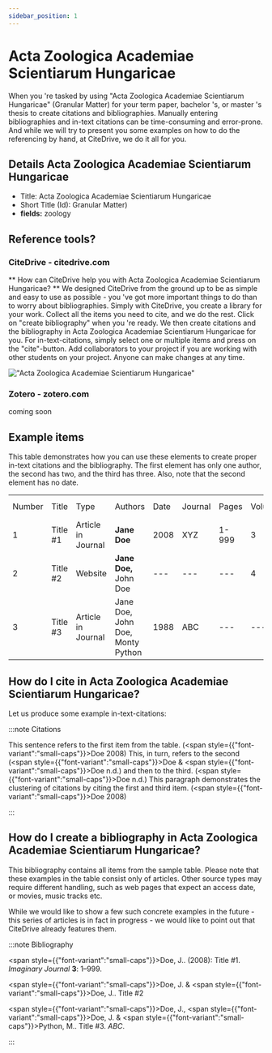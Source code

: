 ```yaml
---
sidebar_position: 1
---
```


# Acta Zoologica Academiae Scientiarum Hungaricae

When you 're tasked by using "Acta Zoologica Academiae Scientiarum Hungaricae" (Granular Matter) for your term paper, bachelor 's, or master 's thesis to create citations and bibliographies.
Manually entering bibliographies and in-text citations can be time-consuming and error-prone. And while we will try to present you some examples on how to do the referencing by hand, at CiteDrive, we do it all for you.

## Details  Acta Zoologica Academiae Scientiarum Hungaricae
* Title: Acta Zoologica Academiae Scientiarum Hungaricae
* Short Title (Id): Granular Matter)
* **fields:** zoology

## Reference tools?
### CiteDrive - citedrive.com
** How can CiteDrive help you with Acta Zoologica Academiae Scientiarum Hungaricae? **
We designed CiteDrive from the ground up to be as simple and easy to use as possible - you 've got more important things to do than to worry about bibliographies. Simply with CiteDrive, you create a library for your work. Collect all the items you need to cite, and we do the rest. Click on "create bibliography" when you 're ready. We then create citations and the bibliography in Acta Zoologica Academiae Scientiarum Hungaricae for you. For in-text-citations, simply select one or multiple items and press on the "cite"-button. Add collaborators to your project if you are working with other students on your project. Anyone can make changes at any time.


!["Acta Zoologica Academiae Scientiarum Hungaricae"](images/acta-zoologica-academiae-scientiarum-hungaricae.svg "Choose Acta Zoologica Academiae Scientiarum Hungaricae in the CiteDrive App")

### Zotero - zotero.com

coming soon

## Example items

This table demonstrates how you can use these elements to create proper in-text citations and the bibliography. The first element has only one author, the second has two, and the third has three. Also, note that the second element has no date.


<table>
  <tr>
   <td>Number
   </td>
   <td>Title
   </td>
   <td>Type
   </td>
   <td>Authors
   </td>
   <td>Date
   </td>
   <td>Journal
   </td>
   <td>Pages
   </td>
   <td>Volume
   </td>
   <td>Issue
   </td>
   <td>Access Date
   </td>
  </tr>
  <tr>
   <td>1
   </td>
   <td>Title #1
   </td>
   <td>Article in Journal
   </td>
   <td><strong>Jane Doe</strong>
   </td>
   <td>2008
   </td>
   <td>XYZ
   </td>
   <td>1-999
   </td>
   <td>3
   </td>
   <td>2
   </td>
   <td>--
   </td>
  </tr>
  <tr>
   <td>
2
   </td>
   <td>Title #2
   </td>
   <td>Website
   </td>
   <td><strong>Jane Doe, </strong>John Doe
   </td>
   <td>---
   </td>
   <td>---
   </td>
   <td>---
   </td>
   <td>4
   </td>
   <td>---
   </td>
   <td>2020-05-01
   </td>
  </tr>
  <tr>
   <td>3
   </td>
   <td>Title #3
   </td>
   <td>Article in Journal
   </td>
   <td>Jane Doe, John Doe, Monty Python
   </td>
   <td>1988
   </td>
   <td>ABC
   </td>
   <td>---
   </td>
   <td>---
   </td>
   <td>16
   </td>
   <td>---
   </td>
  </tr>
</table>



## How do I cite in  Acta Zoologica Academiae Scientiarum Hungaricae?

Let us produce some example in-text-citations:

:::note Citations


This sentence refers to the first item from the table. (<span style={{"font-variant":"small-caps"}}>Doe</span> 2008) This, in turn, refers to the second (<span style={{"font-variant":"small-caps"}}>Doe</span> &amp; <span style={{"font-variant":"small-caps"}}>Doe</span> n.d.)
and then to the third.  (<span style={{"font-variant":"small-caps"}}>Doe</span> n.d.)
This paragraph demonstrates the clustering of citations by citing the first and third item. (<span style={{"font-variant":"small-caps"}}>Doe</span> 2008)

:::

## How do I create a bibliography in Acta Zoologica Academiae Scientiarum Hungaricae?

This bibliography contains all items from the sample table. Please note that these examples in the table consist only of articles. Other source types may require different handling, such as web pages that expect an access date, or movies, music tracks etc.

While we would like to show a few such concrete examples in the future - this series of articles is in fact in progress - we would like to point out that CiteDrive already features them.

:::note Bibliography

<span style={{"font-variant":"small-caps"}}>Doe</span>, J.. (2008): Title #1. <i>Imaginary Journal</i> <b>3</b>: 1–999.

<span style={{"font-variant":"small-caps"}}>Doe</span>, J. &amp; <span style={{"font-variant":"small-caps"}}>Doe</span>, J.. Title #2

<span style={{"font-variant":"small-caps"}}>Doe</span>, J., <span style={{"font-variant":"small-caps"}}>Doe</span>, J. &amp; <span style={{"font-variant":"small-caps"}}>Python</span>, M.. Title #3. <i>ABC</i>.



:::


        
